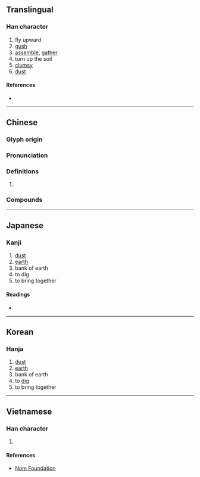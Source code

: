 {{character info/new}}
==Translingual==

===Han character===
{{Han char|rn=32|rad=土|as=04|sn=7|four=80104|canj=CSHG|ids=⿱分土}}

# fly upward
# [[gush]]
# [[assemble]], [[gather]]
# turn up the soil
# [[clumsy]]
# [[dust]]

====References====
* {{Han ref|kx=0225.090|dkj=04926|dj=0460.020|hdz=10424.040|uh=574C|ud=22348|bh=CAAC|bd=51884}}

----

==Chinese==
{{zh-forms}}

===Glyph origin===
{{Han etym}}

===Pronunciation===
{{zh-pron
|m=bèn
|c=ban6
|mc=y
|oc=y
|cat=
}}

===Definitions===
{{zh-hanzi}}

# {{rfdef|zh}}

===Compounds===
{{zh-der|坌鳥先飛|坌工|坌集}}

----

==Japanese==

===Kanji===
{{ja-kanji|grade=|rs=土04}}

# [[dust]]
# [[earth]]
# bank of earth
# to dig
# to bring together

====Readings====
* {{ja-readings|on=[[ほん]] (hon), [[ぼん]] (bon), [[ふん]] (fun)|kun=[[ちり]] (chiri), [[ならぶ]] (narabu), [[あつまる]] (atsumaru), [[わくさま]] (wakusama)}}

----

==Korean==

===Hanja===
{{ko-hanja|hangeul=분|rv=bun|mr=pun}}

# [[dust]]
# [[earth]]
# bank of earth
# to [[dig]]
# to bring together

----

==Vietnamese==

===Han character===
{{vi-hantu|[[bộn]]|rs=土04}}

# {{defn|lang=vi|sort=土04}}

====References====
* [http://nomfoundation.org/common/nom_details.php?codepoint=574c Nom Foundation]